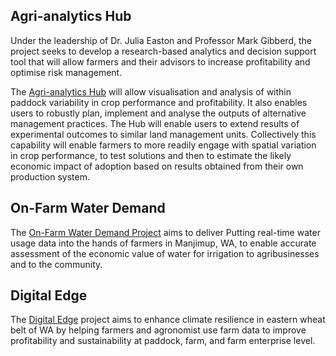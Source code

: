 ## Agri-analytics Hub

Under the leadership of Dr. Julia Easton and Professor Mark Gibberd, the project seeks to develop a research-based analytics and decision support tool that will allow farmers and their advisors to increase profitability and optimise risk management.

The [Agri-analytics Hub](https://www.foodagility.com/research/agri-analytics-hub) will allow visualisation and analysis of within paddock variability in crop performance and profitability. It also enables users to robustly plan, implement and analyse the outputs of alternative management practices. The Hub will enable users to extend results of experimental outcomes to similar land management units. Collectively this capability will enable farmers to more readily engage with spatial variation in crop performance, to test solutions and then to estimate the likely economic impact of adoption based on results obtained from their own production system.

## On-Farm Water Demand

The [On-Farm Water Demand Project](https://www.foodagility.com/research/on-farm-water-demand) aims to deliver Putting real-time water usage data into the hands of farmers in Manjimup, WA, to enable accurate assessment of the economic value of water for irrigation to agribusinesses and to the community.

## Digital Edge

The [Digital Edge](https://hub.gga.org.au/next-generation-agribusiness-analytics-for-the-eastern-wheatbelt-curtin-university/) project aims to enhance climate resilience in eastern wheat belt of WA by helping farmers and agronomist use farm data to improve profitability and sustainability at paddock, farm, and farm enterprise level.
